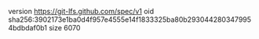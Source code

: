version https://git-lfs.github.com/spec/v1
oid sha256:3902173e1ba0d4f957e4555e14f1833325ba80b2930442803479954bdbdaf0b1
size 6070
